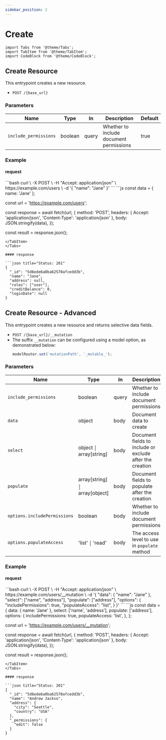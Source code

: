 ```yaml
---
sidebar_position: 2
---
```


# Create

```mdx-code-block
import Tabs from '@theme/Tabs';
import TabItem from '@theme/TabItem';
import CodeBlock from '@theme/CodeBlock';
```

## Create Resource

This entrypoint creates a new resource.

- `POST /{base_url}`

### Parameters

| Name                  | Type    | In    | Description                             | Default |
| --------------------- | ------- | ----- | --------------------------------------- | ------- |
| `include_permissions` | boolean | query | Whether to include document permissions | true    |

### Example

#### request

<Tabs className="unique-tabs">
<TabItem value="cURL">
```bash
curl \
  -X POST \
  -H "Accept: application/json" \
  https://example.com/users \
  -d '{ "name": "Jane" }'
```
</TabItem>
<TabItem value="Javascript">
```js
const data = { name: 'Jane' };

const url = 'https://example.com/users';

const response = await fetch(url, {
  method: 'POST',
  headers: { Accept: 'application/json', 'Content-Type': 'application/json' },
  body: JSON.stringify(data),
});

const result = response.json();
```
</TabItem>
</Tabs>

#### response

```json title="Status: 201"
{
  "_id": "5d6ede6a0ba62570afcedd3b",
  "name": "Jane",
  "address": null,
  "roles": ["user"],
  "creditBalance": 0,
  "loginDate": null
}
```

## Create Resource - Advanced

This entrypoint creates a new resource and returns selective data fields.

- `POST /{base_url}/__mutation`
- The suffix `__mutation` can be configured using a model option, as demonstrated below:
  ```ts
  modelRouter.set('mutationPath', '_mutable_');
  ```

### Parameters

| Name                         | Type                          | In    | Description                                              | Default |
| ---------------------------- | ----------------------------- | ----- | -------------------------------------------------------- | ------- |
| `include_permissions`        | boolean                       | query | Whether to include document permissions                  | true    |
| `data`                       | object                        | body  | Document data to create                                  |         |
| `select`                     | object ￨ array[string]        | body  | Document fields to include or exclude after the creation |         |
| `populate`                   | array[string] ￨ array[object] | body  | Document fields to populate after the creation           |         |
| `options.includePermissions` | boolean                       | body  | Whether to include document permissions                  | true    |
| `options.populateAccess`     | 'list' ￨ 'read'               | body  | The access level to use in `populate` method             | read    |

### Example

#### request

<Tabs className="unique-tabs">
<TabItem value="cURL">
```bash
curl \
  -X POST \
  -H "Accept: application/json" \
  https://example.com/users/__mutation \
  -d '{
    "data": { "name": "Jane" },
    "select": ["name", "address"],
    "populate": ["address"],
    "options": {
      "includePermissions": true,
      "populateAccess": "list",
    }
  }'
```
</TabItem>
<TabItem value="Javascript">
```js
const data = {
  data: { name: 'Jane' },
  select: ['name', 'address'],
  populate: ['address'],
  options: {
    includePermissions: true,
    populateAccess: 'list',
  },
};

const url = 'https://example.com/users/__mutation';

const response = await fetch(url, {
  method: 'POST',
  headers: { Accept: 'application/json', 'Content-Type': 'application/json' },
  body: JSON.stringify(data),
});

const result = response.json();
```
</TabItem>
</Tabs>

#### response

```json title="Status: 201"
{
  "_id": "5d6ede6a0ba62570afcedd3b",
  "name": "Andrew Jackso",
  "address": {
    "city": "Seattle",
    "country": "USA"
  },
  "_permissions": {
    "edit": false
  }
}
```
